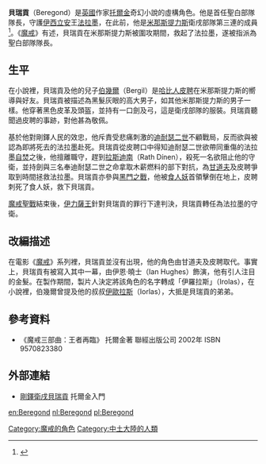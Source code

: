 {{NoteTA
|G1=魔戒
}}
{{Other uses|other=同名剛鐸宰相|貝瑞貢 (剛鐸宰相)}}
{{Tolkienchar
|image_character =
|image_caption =
|character_birth =
|character_death =
|character_realm = [[剛鐸|剛鐸]]
|Book(s) = 《[[王者再臨|王者再臨]]》
|character_name = 貝瑞貢
|character_alias =
|character_title = 聖白部隊隊長
|character_race = [[人類_(中土大陸)|人類]]
|character_culture = [[努曼諾爾|努曼諾爾人]]
|character_sub_realm = ([[米那斯提力斯|米那斯提力斯]]), ([[艾明亞南|艾明亞南]])
|character_lifespan = 29--? [[Third_Age|T.A.]] – ? T.A. (circa 80 years)
|character_weapon =
}}
'''貝瑞貢'''（Beregond）是[[英國|英國]]作家[[托爾金|托爾金]]奇幻小說的虛構角色。他是首任聖白部隊隊長，守護[[伊西立安|伊西立安]]王[[法拉墨|法拉墨]]，在此前，他是[[米那斯提力斯|米那斯提力斯]]衛戌部隊第三連的成員<ref name=":0">{{cite book|title=''The Complete Guide to Middle-earth''|last=Foster|first=Robert|publisher=[[Random_House|Random House]]|year=1978|origyear=1971|isbn=0-345-27547-0}}</ref>。《[[魔戒|魔戒]]》有述，貝瑞貢在米那斯提力斯被圍攻期間，救起了法拉墨，遂被指派為聖白部隊隊長。

==生平==
在小說裡，貝瑞貢及他的兒子[[伯幾爾|伯幾爾]]（Bergil）是[[哈比人|哈比人]][[皮瑞格林·圖克|皮聘]]在米那斯提力斯的嚮導與好友。貝瑞貢被描述為黑髮灰眼的高大男子，如其他米那斯提力斯的男子一樣。他穿著黑色皮革及頭盔，並持有一口劍及弓，這是衛戌部隊的服裝。貝瑞貢聽聞過皮聘的事跡，對他甚為敬佩。

基於他對剛鐸人民的效忠，他斥責受悲痛刺激的[[迪耐瑟二世|迪耐瑟二世]]不顧戰局，反而欲與被認為即將死去的法拉墨赴死。貝瑞貢從皮聘口中得知迪耐瑟二世欲帶同重傷的法拉墨[[自焚|自焚]]之後，他擅離職守，趕到[[拉斯迪南|拉斯迪南]]（Rath Dínen），殺死一名欲阻止他的守衛，並持劍與三名奉迪耐瑟二世之命拿取木薪燃料的部下對抗，為[[甘道夫|甘道夫]]及皮聘爭取到時間拯救法拉墨。貝瑞貢亦參與[[黑門之戰|黑門之戰]]，他被[[食人妖|食人妖]]首領擊倒在地上，皮聘刺死了食人妖，救下貝瑞貢。

[[魔戒聖戰|魔戒聖戰]]結束後，[[伊力薩王|伊力薩王]]針對貝瑞貢的罪行下達判決，貝瑞貢轉任為法拉墨的守衛。

==改編描述==
在電影《[[魔戒電影三部曲|魔戒]]》系列裡，貝瑞貢並沒有出現，他的角色由甘道夫及皮聘取代。事實上，貝瑞貢有被寫入其中一幕，由伊恩·曉士（Ian Hughes）飾演，他有引人注目的金髮。在製作期間，製片人決定將該角色的名字轉成「伊羅拉斯」（Irolas），在小說裡，伯幾爾曾提及他的叔叔[[伊歐拉斯|伊歐拉斯]]（Iorlas），大抵是貝瑞貢的弟弟。

==參考資料==
<references />
*《魔戒三部曲：王者再臨》 托爾金著 聯經出版公司 2002年 ISBN 9570823380

==外部連結==
* [http://tolkiengateway.net/wiki/Beregond,_soldier_of_Gondor 剛鐸衛戌貝瑞貢] {{Wayback|url=http://tolkiengateway.net/wiki/Beregond,_soldier_of_Gondor |date=20171005072341 }} 托爾金入門
{{魔戒角色}}

{{DEFAULTSORT:Beregond}}
[[Category:魔戒的角色|Category:魔戒的角色]]
[[Category:中土大陸的人類|Category:中土大陸的人類]]

[[en:Beregond|en:Beregond]]
[[nl:Beregond|nl:Beregond]]
[[pl:Beregond|pl:Beregond]]